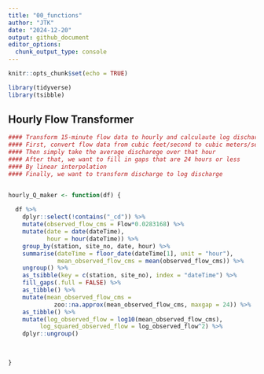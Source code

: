 ```yaml
---
title: "00_functions"
author: "JTK"
date: "2024-12-20"
output: github_document
editor_options: 
  chunk_output_type: console
---
```


```r
knitr::opts_chunk$set(echo = TRUE)

library(tidyverse)
library(tsibble)

```

## Hourly Flow Transformer
```r

#### Transform 15-minute flow data to hourly and calculaute log discharge
#### First, convert flow data from cubic feet/second to cubic meters/second
#### Then simply take the average discharege over that hour
#### After that, we want to fill in gaps that are 24 hours or less 
#### By linear interpolation
#### Finally, we want to transform discharge to log discharge


hourly_Q_maker <- function(df) {
  
  df %>%
    dplyr::select(!contains("_cd")) %>%
    mutate(observed_flow_cms = Flow*0.0283168) %>%
    mutate(date = date(dateTime),
           hour = hour(dateTime)) %>%
    group_by(station, site_no, date, hour) %>%
    summarise(dateTime = floor_date(dateTime[1], unit = "hour"),
              mean_observed_flow_cms = mean(observed_flow_cms)) %>%
    ungroup() %>%
    as_tsibble(key = c(station, site_no), index = "dateTime") %>%
    fill_gaps(.full = FALSE) %>%
    as_tibble() %>%
    mutate(mean_observed_flow_cms =
             zoo::na.approx(mean_observed_flow_cms, maxgap = 24)) %>%
    as_tibble() %>%
    mutate(log_observed_flow = log10(mean_observed_flow_cms),
         log_squared_observed_flow = log_observed_flow^2) %>%
    dplyr::ungroup()

  
  
}


```

